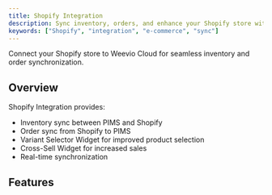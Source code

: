 ```yaml
---
title: Shopify Integration
description: Sync inventory, orders, and enhance your Shopify store with Weevio Cloud.
keywords: ["Shopify", "integration", "e-commerce", "sync"]
---
```



Connect your Shopify store to Weevio Cloud for seamless inventory and order synchronization.

## Overview

Shopify Integration provides:

- Inventory sync between PIMS and Shopify
- Order sync from Shopify to PIMS
- Variant Selector Widget for improved product selection
- Cross-Sell Widget for increased sales
- Real-time synchronization

## Features

<CardGrid>
  <Card
    title="Inventory Sync"
    description="Keep your stock levels synchronized."
    href="/docs/shopify/inventory-sync"
  />
  <Card
    title="Order Sync"
    description="Automatically sync Shopify orders to PIMS."
    href="/docs/shopify/order-sync"
  />
  <Card
    title="Variant Selector"
    description="Enhanced product variant selection widget."
    href="/docs/shopify/variant-selector"
  />
  <Card
    title="Cross-Sell Widget"
    description="Boost sales with intelligent cross-selling."
    href="/docs/shopify/cross-sell"
  />
</CardGrid>
